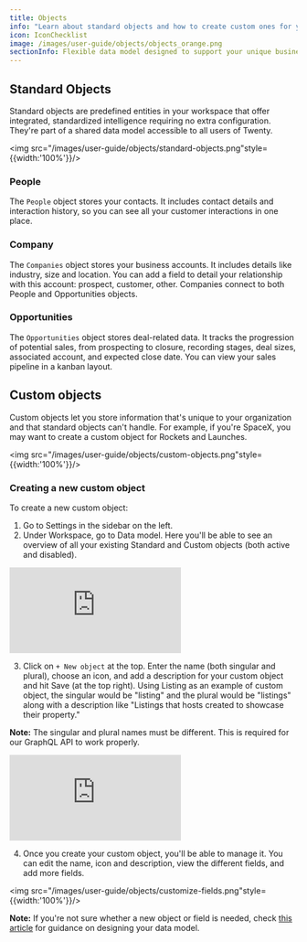 ```yaml
---
title: Objects
info: "Learn about standard objects and how to create custom ones for your business needs."
icon: IconChecklist
image: /images/user-guide/objects/objects_orange.png
sectionInfo: Flexible data model designed to support your unique business processes
---
```


## Standard Objects

Standard objects are predefined entities in your workspace that offer integrated, standardized intelligence requiring no extra configuration. They're part of a shared data model accessible to all users of Twenty.

<img src="/images/user-guide/objects/standard-objects.png"style={{width:'100%'}}/>

### People

The `People` object stores your contacts. It includes contact details and interaction history, so you can see all your customer interactions in one place.

### Company

The `Companies` object stores your business accounts. It includes details like industry, size and location. You can add a field to detail your relationship with this account: prospect, customer, other. Companies connect to both People and Opportunities objects.

### Opportunities

The `Opportunities` object stores deal-related data. It tracks the progression of potential sales, from prospecting to closure, recording stages, deal sizes, associated account, and expected close date. You can view your sales pipeline in a kanban layout.

## Custom objects

Custom objects let you store information that's unique to your organization and that standard objects can't handle. For example, if you're SpaceX, you may want to create a custom object for Rockets and Launches.

<img src="/images/user-guide/objects/custom-objects.png"style={{width:'100%'}}/>

### Creating a new custom object

To create a new custom object:

1. Go to Settings in the sidebar on the left.
2. Under Workspace, go to Data model. Here you'll be able to see an overview of all your existing Standard and Custom objects (both active and disabled).


<div style={{padding:'71.24% 0 0 0', position:'relative', margin: '32px 0px 0px'}}>
  <iframe
    src="https://player.vimeo.com/video/926288174?autoplay=1&loop=1&autopause=0&background=1&amp;app_id=58479"
    frameBorder="0"
    allow="autoplay; fullscreen; picture-in-picture; clipboard-write"
    style={{
      position:'absolute',
      top:0,
      left:0,
      width:'100%',
      height:'100%',
      borderRadius: '16px',
      border:'2px solid black'
    }}
    title="Export data"
  ></iframe>
</div>
<script src="https://player.vimeo.com/api/player.js"></script>

3. Click on `+ New object` at the top. Enter the name (both singular and plural), choose an icon, and add a description for your custom object and hit Save (at the top right). Using Listing as an example of custom object, the singular would be "listing" and the plural would be "listings" along with a description like "Listings that hosts created to showcase their property."

**Note:** The singular and plural names must be different. This is required for our GraphQL API to work properly.

<div style={{padding:'71.24% 0 0 0', position:'relative', margin: '32px 0px 0px'}}>
  <iframe
    src="https://player.vimeo.com/video/926293493?autoplay=1&loop=1&autopause=0&background=1&amp;app_id=58479"
    frameBorder="0"
    allow="autoplay; fullscreen; picture-in-picture; clipboard-write"
    style={{
      position:'absolute',
      top:0,
      left:0,
      width:'100%',
      height:'100%',
      borderRadius: '16px',
      border:'2px solid black'
    }}
    title="Export data"
  ></iframe>
</div>
<script src="https://player.vimeo.com/api/player.js"></script>

4. Once you create your custom object, you'll be able to manage it. You can edit the name, icon and description, view the different fields, and add more fields.

<img src="/images/user-guide/objects/customize-fields.png"style={{width:'100%'}}/>

**Note:** If you're not sure whether a new object or field is needed, check [this article](/user-guide/section/data-model/customize-your-data-model) for guidance on designing your data model.

<ArticleEditContent></ArticleEditContent>
